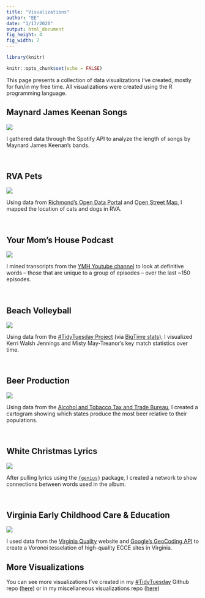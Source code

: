 ```yaml
---
title: "Visualizations"
author: "EE"
date: "1/17/2020"
output: html_document
fig_height: 4
fig_width: 7
---
```


```r
library(knitr)

knitr::opts_chunk$set(echo = FALSE)
```


This page presents a collection of data visualizations I've created, mostly for fun/in my free time. All visualizations were created using the R programming language.

## Maynard James Keenan Songs

[![](https://github.com/ekholme/TidyTuesday/blob/master/2020%20-%204%20-%20spotify/mjk_circle.jpg?raw=true)](https://github.com/ekholme/TidyTuesday/blob/master/2020%20-%204%20-%20spotify/mjk_circle.jpg?raw=true)

I gathered data through the Spotify API to analyze the length of songs by Maynard James Keenan's bands.

<br/>

## RVA Pets

[![](https://github.com/ekholme/viz_portfolio/blob/master/RVA-VA%20Data/rva_pets_map.png?raw=true)](https://github.com/ekholme/viz_portfolio/blob/master/RVA-VA%20Data/rva_pets_map.png?raw=true)

Using data from [Richmond's Open Data Portal](https://data.richmondgov.com/Unique-and-Inclusive-Neighborhoods/Pet-Licenses/fgv9-bhf4) and [Open Street Map](https://cran.r-project.org/package=osmdata), I mapped the location of cats and dogs in RVA.

<br/>

## Your Mom's House Podcast

[![](https://github.com/ekholme/YMH/blob/master/Viz/defining_words.png?raw=true)](https://github.com/ekholme/YMH/blob/master/Viz/defining_words.png?raw=true)

I mined transcripts from the [YMH Youtube channel](https://www.youtube.com/channel/UCYIgiXwJck_Pb5Nj-wIrsqg) to look at definitive words -- those that are unique to a group of episodes -- over the last ~150 episodes.

<br/>

## Beach Volleyball

[![](https://github.com/ekholme/TidyTuesday/blob/master/2020%20-%2021%20-%20beach%20volleyball/may_walsh.png?raw=true)](https://github.com/ekholme/TidyTuesday/blob/master/2020%20-%2021%20-%20beach%20volleyball/may_walsh.png?raw=true)

Using data from the [#TidyTuesday Project](https://github.com/rfordatascience/tidytuesday/blob/master/README.md) (via [BigTime stats](https://bigtimestats.blog/data/)), I visualized Kerri Walsh Jennings and Misty May-Treanor's key match statistics over time.

<br/>

## Beer Production

[![](https://github.com/ekholme/TidyTuesday/blob/master/2020%20-%2014%20-%20beer%20production/beer_maps.jpg?raw=true)](https://github.com/ekholme/TidyTuesday/blob/master/2020%20-%2014%20-%20beer%20production/beer_maps.jpg?raw=true)

Using data from the [Alcohol and Tobacco Tax and Trade Bureau](https://www.ttb.gov/beer/statistics), I created a cartogram showing which states produce the most beer relative to their populations.

<br/>

## White Christmas Lyrics

[![](https://github.com/ekholme/TidyTuesday/blob/master/52%20-%20christmas%20songs/cosby_network.jpeg?raw=true)](https://github.com/ekholme/TidyTuesday/blob/master/52%20-%20christmas%20songs/cosby_network.jpeg?raw=true)

After pulling lyrics using the [`{genius}`](https://github.com/josiahparry/genius) package, I created a network to show connections between words used in the album.

<br/>

## Virginia Early Childhood Care & Education

[![](https://github.com/ekholme/viz_portfolio/blob/master/Ed%20Data%20Viz/VQ/Viz/vq_vor_map.jpg?raw=true)](https://github.com/ekholme/viz_portfolio/blob/master/Ed%20Data%20Viz/VQ/Viz/vq_vor_map.jpg?raw=true)

I used data from the [Virginia Quality](https://www.virginiaquality.com/) website and [Google's GeoCoding API](https://developers.google.com/maps/documentation/geocoding/start) to create a Voronoi tesselation of high-quality ECCE sites in Virginia.

## More Visualizations

You can see more visualizations I've created in my [#TidyTuesday](https://github.com/rfordatascience/tidytuesday/blob/master/README.md) Github repo ([here](https://github.com/ekholme/TidyTuesday)) or in my miscellaneous visualizations repo ([here](https://github.com/ekholme/viz_portfolio))